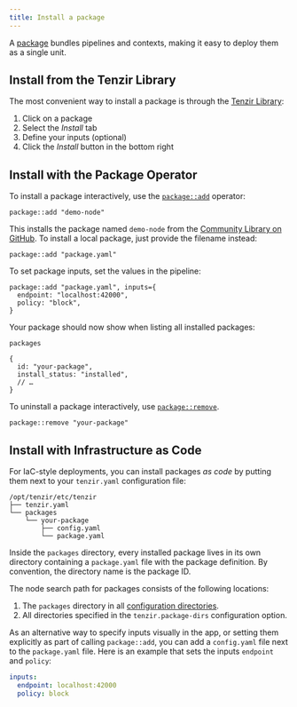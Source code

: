 ```yaml
---
title: Install a package
---
```


A [package](/explanations/packages) bundles pipelines and contexts,
making it easy to deploy them as a single unit.

## Install from the Tenzir Library

The most convenient way to install a package is through the [Tenzir
Library](https://app.tenzir.com/library):


<Steps>

1. Click on a package
2. Select the *Install* tab
3. Define your inputs (optional)
4. Click the *Install* button in the bottom right

</Steps>

## Install with the Package Operator

To install a package interactively, use the
[`package::add`](/references/operators/package/add) operator:

```tql
package::add "demo-node"
```

This installs the package named `demo-node` from the [Community
Library on GitHub](https://github.com/tenzir/library). To install a local
package, just provide the filename instead:

```tql
package::add "package.yaml"
```

To set package inputs, set the values in the pipeline:

```tql
package::add "package.yaml", inputs={
  endpoint: "localhost:42000",
  policy: "block",
}
```

Your package should now show when listing all installed packages:

```tql
packages
```

```tql
{
  id: "your-package",
  install_status: "installed",
  // …
}
```

To uninstall a package interactively, use
[`package::remove`](/references/operators/package/remove).

```tql
package::remove "your-package"
```

## Install with Infrastructure as Code

For IaC-style deployments, you can install packages *as code* by putting them
next to your `tenzir.yaml` configuration file:

```
/opt/tenzir/etc/tenzir
├── tenzir.yaml
└── packages
    └── your-package
        ├── config.yaml
        └── package.yaml
```

Inside the `packages` directory, every installed package lives in its own
directory containing a `package.yaml` file with the package definition. By
convention, the directory name is the package ID.

The node search path for packages consists of the following locations:

1. The `packages` directory in all [configuration
   directories](/explanations/configuration#configuration-files).
2. All directories specified in the `tenzir.package-dirs` configuration option.

As an alternative way to specify inputs visually in the app, or setting them
explicitly as part of calling `package::add`, you can add a `config.yaml` file
next to the `package.yaml` file. Here is an example that sets the inputs
`endpoint` and `policy`:

```yaml
inputs:
  endpoint: localhost:42000
  policy: block
```
